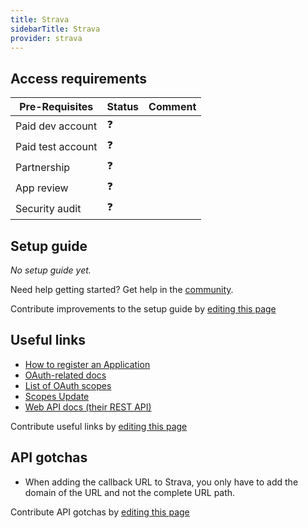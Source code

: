 ```yaml
---
title: Strava
sidebarTitle: Strava
provider: strava
---
```




<Overview />
<PreBuiltTooling />
<PreBuiltUseCases />

## Access requirements
| Pre-Requisites | Status | Comment|
| - | - | - |
| Paid dev account | ❓ |  |
| Paid test account | ❓ |  |
| Partnership | ❓ | |
| App review | ❓ |  |
| Security audit | ❓ | |


## Setup guide

_No setup guide yet._

<Tip>Need help getting started? Get help in the [community](https://nango.dev/slack).</Tip>

<Note>Contribute improvements to the setup guide by [editing this page](https://github.com/nangohq/nango/tree/master/docs-v2/integrations/all/strava.mdx)</Note>


## Useful links

-   [How to register an Application](https://developers.strava.com/docs/getting-started/#account)
-   [OAuth-related docs](https://developers.strava.com/docs/authentication)
-   [List of OAuth scopes](https://developers.strava.com/docs/authentication/#details-about-requesting-access)
-   [Scopes Update](https://developers.strava.com/docs/oauth-updates/)
-   [Web API docs (their REST API)](https://developers.strava.com/playground)

<Note>Contribute useful links by [editing this page](https://github.com/nangohq/nango/tree/master/docs-v2/integrations/all/strava.mdx)</Note>

## API gotchas

-   When adding the callback URL to Strava, you only have to add the domain of the URL and not the complete URL path.

<Note>Contribute API gotchas by [editing this page](https://github.com/nangohq/nango/tree/master/docs-v2/integrations/all/strava.mdx)</Note>
